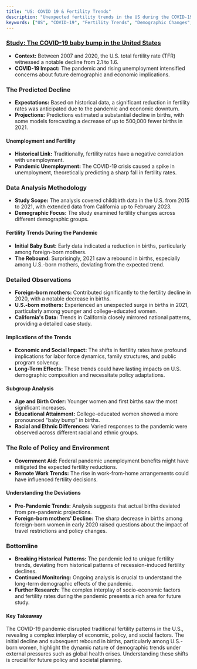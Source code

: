 ```yaml
---
title: "US: COVID 19 & Fertility Trends"
description: "Unexpected fertility trends in the US during the COVID-19 pandemic, focusing on demographic shifts and the roles of economic and policy factors."
keywords: ["US", "COVID-19", "Fertility Trends", "Demographic Changes", "Unemployment", "Pandemic Impact", "Birth Rates", "Foreign-born Mothers", "U.S.-born Mothers", "Policy Influence"]
---
```


### [Study: The COVID-19 baby bump in the United States](https://www.pnas.org/doi/full/10.1073/pnas.2222075120)

* **Context:** Between 2007 and 2020, the U.S. total fertility rate (TFR) witnessed a notable decline from 2.1 to 1.6.
* **COVID-19 Impact:** The pandemic and rising unemployment intensified concerns about future demographic and economic implications.

### **The Predicted Decline**

* **Expectations:** Based on historical data, a significant reduction in fertility rates was anticipated due to the pandemic and economic downturn.
* **Projections:** Predictions estimated a substantial decline in births, with some models forecasting a decrease of up to 500,000 fewer births in 2021.

#### **Unemployment and Fertility**

* **Historical Link:** Traditionally, fertility rates have a negative correlation with unemployment.
* **Pandemic Unemployment:** The COVID-19 crisis caused a spike in unemployment, theoretically predicting a sharp fall in fertility rates.

### **Data Analysis Methodology**

* **Study Scope:** The analysis covered childbirth data in the U.S. from 2015 to 2021, with extended data from California up to February 2023.
* **Demographic Focus:** The study examined fertility changes across different demographic groups.

#### **Fertility Trends During the Pandemic**

* **Initial Baby Bust:** Early data indicated a reduction in births, particularly among foreign-born mothers.
* **The Rebound:** Surprisingly, 2021 saw a rebound in births, especially among U.S.-born mothers, deviating from the expected trend.

### **Detailed Observations**

* **Foreign-born mothers:** Contributed significantly to the fertility decline in 2020, with a notable decrease in births.
* **U.S.-born mothers:** Experienced an unexpected surge in births in 2021, particularly among younger and college-educated women.
* **California's Data:** Trends in California closely mirrored national patterns, providing a detailed case study.

#### **Implications of the Trends**

* **Economic and Social Impact:** The shifts in fertility rates have profound implications for labor force dynamics, family structures, and public program solvency.
* **Long-Term Effects:** These trends could have lasting impacts on U.S. demographic composition and necessitate policy adaptations.

#### **Subgroup Analysis**

* **Age and Birth Order:** Younger women and first births saw the most significant increases.
* **Educational Attainment:** College-educated women showed a more pronounced "baby bump" in births.
* **Racial and Ethnic Differences:** Varied responses to the pandemic were observed across different racial and ethnic groups.

### **The Role of Policy and Environment**

* **Government Aid:** Federal pandemic unemployment benefits might have mitigated the expected fertility reductions.
* **Remote Work Trends:** The rise in work-from-home arrangements could have influenced fertility decisions.

#### **Understanding the Deviations**

* **Pre-Pandemic Trends:** Analysis suggests that actual births deviated from pre-pandemic projections.
* **Foreign-born mothers' Decline:** The sharp decrease in births among foreign-born women in early 2020 raised questions about the impact of travel restrictions and policy changes.

### **Bottomline**

* **Breaking Historical Patterns:** The pandemic led to unique fertility trends, deviating from historical patterns of recession-induced fertility declines.
* **Continued Monitoring:** Ongoing analysis is crucial to understand the long-term demographic effects of the pandemic.
* **Further Research:** The complex interplay of socio-economic factors and fertility rates during the pandemic presents a rich area for future study.

#### Key Takeaway

The COVID-19 pandemic disrupted traditional fertility patterns in the U.S., revealing a complex interplay of economic, policy, and social factors. The initial decline and subsequent rebound in births, particularly among U.S.-born women, highlight the dynamic nature of demographic trends under external pressures such as global health crises. Understanding these shifts is crucial for future policy and societal planning.
